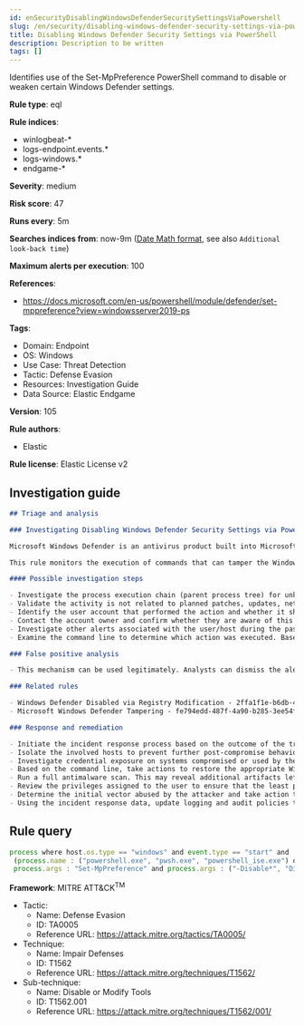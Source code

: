```yaml
---
id: enSecurityDisablingWindowsDefenderSecuritySettingsViaPowershell
slug: /en/security/disabling-windows-defender-security-settings-via-powershell
title: Disabling Windows Defender Security Settings via PowerShell
description: Description to be written
tags: []
---
```


<div id="disabling-windows-defender-security-settings-via-powershell"></div>

Identifies use of the Set-MpPreference PowerShell command to disable or weaken certain Windows Defender settings.

**Rule type**: eql

**Rule indices**: 

* winlogbeat-*
* logs-endpoint.events.*
* logs-windows.*
* endgame-*

**Severity**: medium

**Risk score**: 47

**Runs every**: 5m

**Searches indices from**: now-9m ([Date Math format](((ref))/common-options.html#date-math), see also <DocLink id="enSecurityRulesUiCreate" section="set-the-rules-schedule">`Additional look-back time`</DocLink>)

**Maximum alerts per execution**: 100

**References**: 

* https://docs.microsoft.com/en-us/powershell/module/defender/set-mppreference?view=windowsserver2019-ps

**Tags**: 

* Domain: Endpoint
* OS: Windows
* Use Case: Threat Detection
* Tactic: Defense Evasion
* Resources: Investigation Guide
* Data Source: Elastic Endgame

**Version**: 105

**Rule authors**: 

* Elastic

**Rule license**: Elastic License v2

## Investigation guide

```markdown
## Triage and analysis

### Investigating Disabling Windows Defender Security Settings via PowerShell

Microsoft Windows Defender is an antivirus product built into Microsoft Windows, which makes it popular across multiple environments. Disabling it is a common step in threat actor playbooks.

This rule monitors the execution of commands that can tamper the Windows Defender antivirus features.

#### Possible investigation steps

- Investigate the process execution chain (parent process tree) for unknown processes. Examine their executable files for prevalence, whether they are located in expected locations, and if they are signed with valid digital signatures.
- Validate the activity is not related to planned patches, updates, network administrator activity, or legitimate software installations.
- Identify the user account that performed the action and whether it should perform this kind of action.
- Contact the account owner and confirm whether they are aware of this activity.
- Investigate other alerts associated with the user/host during the past 48 hours.
- Examine the command line to determine which action was executed. Based on that, examine exceptions, antivirus state, sample submission, etc.

### False positive analysis

- This mechanism can be used legitimately. Analysts can dismiss the alert if the administrator is aware of the activity, the configuration is justified (for example, it is being used to deploy other security solutions or troubleshooting), and no other suspicious activity has been observed.

### Related rules

- Windows Defender Disabled via Registry Modification - 2ffa1f1e-b6db-47fa-994b-1512743847eb
- Microsoft Windows Defender Tampering - fe794edd-487f-4a90-b285-3ee54f2af2d3

### Response and remediation

- Initiate the incident response process based on the outcome of the triage.
- Isolate the involved hosts to prevent further post-compromise behavior.
- Investigate credential exposure on systems compromised or used by the attacker to ensure all compromised accounts are identified. Reset passwords for these accounts and other potentially compromised credentials, such as email, business systems, and web services.
- Based on the command line, take actions to restore the appropriate Windows Defender antivirus configurations.
- Run a full antimalware scan. This may reveal additional artifacts left in the system, persistence mechanisms, and malware components.
- Review the privileges assigned to the user to ensure that the least privilege principle is being followed.
- Determine the initial vector abused by the attacker and take action to prevent reinfection through the same vector.
- Using the incident response data, update logging and audit policies to improve the mean time to detect (MTTD) and the mean time to respond (MTTR).
```

## Rule query

```js
process where host.os.type == "windows" and event.type == "start" and
 (process.name : ("powershell.exe", "pwsh.exe", "powershell_ise.exe") or process.pe.original_file_name in ("powershell.exe", "pwsh.dll", "powershell_ise.exe")) and
 process.args : "Set-MpPreference" and process.args : ("-Disable*", "Disabled", "NeverSend", "-Exclusion*")

```

**Framework**: MITRE ATT&CK<sup>TM</sup>

* Tactic:
    * Name: Defense Evasion
    * ID: TA0005
    * Reference URL: https://attack.mitre.org/tactics/TA0005/
* Technique:
    * Name: Impair Defenses
    * ID: T1562
    * Reference URL: https://attack.mitre.org/techniques/T1562/
* Sub-technique:
    * Name: Disable or Modify Tools
    * ID: T1562.001
    * Reference URL: https://attack.mitre.org/techniques/T1562/001/

